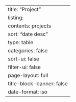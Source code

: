 ---
title: "Project"
listing:
  contents: projects
  sort: "date desc"
  type: table
  categories: false
  sort-ui: false
  filter-ui: false
page-layout: full
title-block-banner: false
date-format: iso
---